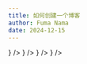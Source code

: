 ```yaml
---
title: 如何创建一个博客
author: Fuma Nama
date: 2024-12-15
---
```


<Cards>
  <Card
    title="如何创建一个博客 https://fumadocs.dev/blog/make-a-blog"
    href="https://fumadocs.dev/blog/make-a-blog"
    icon={<EclipseIcon />}
  />
  <Card
    title="Home"
    href="/"
    icon={ <HomeIcon />}
  />
  <Card
    title="Docs"
    href="/docs"
    icon={ <BookIcon />}
  />
  <Card
    title="Blog"
    href="/blog"
    icon={ <NotebookPen />}
  />
</Cards>

